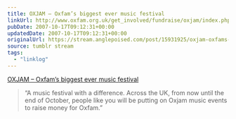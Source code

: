 ```yaml
---
title: OXJAM – Oxfam’s biggest ever music festival
linkUrl: http://www.oxfam.org.uk/get_involved/fundraise/oxjam/index.php
pubDate: 2007-10-17T09:12:31+00:00
updatedDate: 2007-10-17T09:12:31+00:00
originalUrl: https://stream.anglepoised.com/post/15931925/oxjam-oxfams-biggest-ever-music-festival
source: tumblr stream
tags:
  - "linklog"
---
```


[OXJAM &#8211; Oxfam&#8217;s biggest ever music festival][1]

> &ldquo;A music festival with a difference. Across the UK, from now until the end of October, people like you will be putting on Oxjam music events to raise money for Oxfam.&rdquo;

[1]: http://www.oxfam.org.uk/get_involved/fundraise/oxjam/index.php
